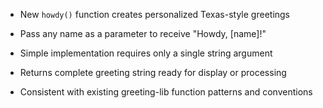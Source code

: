 - New `howdy()` function creates personalized Texas-style greetings

- Pass any name as a parameter to receive "Howdy, [name]!"

- Simple implementation requires only a single string argument

- Returns complete greeting string ready for display or processing

- Consistent with existing greeting-lib function patterns and conventions